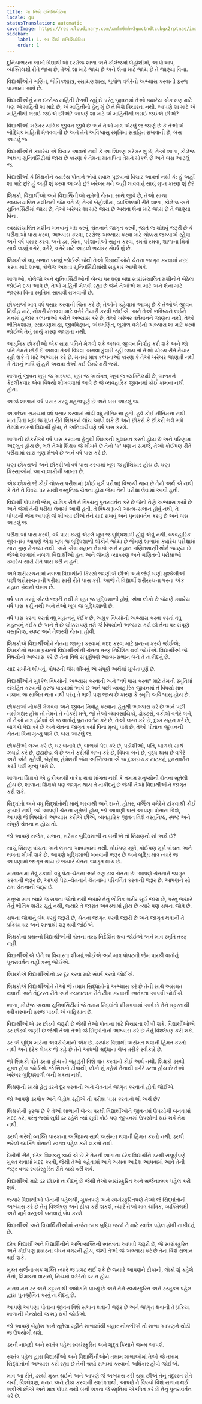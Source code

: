 ```yaml
---
title: લા લિબ્રે ઇનિશિયેટિવા
locale: gu
statusTranslation: automatic
coverImage: https://res.cloudinary.com/xmfm6mhw3gwctndtcubgx2rptnae/image/upload/v1740337243/small_cover_educacion_fundamental_a051170f1c.webp
sidebar:
    label: 1. લા લિબ્રે ઇનિશિયેટિવા
    order: 1
---
```

દુનિયાભરના લાખો વિદ્યાર્થીઓ દરરોજ શાળા અને કોલેજમાં બેહોશીમાં, આપોઆપ, વ્યક્તિલક્ષી રીતે જાય છે, તેઓ શા માટે જાય છે અને શેના માટે જાય છે તે જાણ્યા વિના.

વિદ્યાર્થીઓને ગણિત, ભૌતિકશાસ્ત્ર, રસાયણશાસ્ત્ર, ભૂગોળ વગેરેનો અભ્યાસ કરવાની ફરજ પાડવામાં આવે છે.

વિદ્યાર્થીઓનું મન દરરોજ માહિતી મેળવી રહ્યું છે પરંતુ જીવનમાં તેઓ ક્યારેય એક ક્ષણ માટે પણ એ માહિતી શા માટે છે, એ માહિતીનો હેતુ શું છે તે વિશે વિચારતા નથી. આપણે શા માટે એ માહિતીથી ભરાઈ જઈએ છીએ? આપણે શા માટે એ માહિતીથી ભરાઈ જઈએ છીએ?

વિદ્યાર્થીઓ ખરેખર યાંત્રિક જીવન જીવે છે અને તેઓ માત્ર એટલું જ જાણે છે કે તેઓએ બૌદ્ધિક માહિતી મેળવવાની છે અને તેને અવિશ્વાસુ સ્મૃતિમાં સંગ્રહિત રાખવાની છે, બસ આટલું જ.

વિદ્યાર્થીઓને ક્યારેય એ વિચાર આવતો નથી કે આ શિક્ષણ ખરેખર શું છે, તેઓ શાળા, કોલેજ અથવા યુનિવર્સિટીમાં જાય છે કારણ કે તેમના માતાપિતા તેમને મોકલે છે અને બસ આટલું જ.

વિદ્યાર્થીઓ કે શિક્ષકોને ક્યારેય પોતાને એવો સવાલ પૂછવાનો વિચાર આવતો નથી કે: હું અહીં શા માટે છું? હું અહીં શું કરવા આવ્યો છું? ખરેખર મને અહીં લાવવાનું સાચું ગુપ્ત કારણ શું છે?

શિક્ષકો, વિદ્યાર્થીઓ અને વિદ્યાર્થિનીઓ સૂતેલી ચેતના સાથે જીવે છે, તેઓ સાચા સ્વયંસંચાલિત મશીનની જેમ વર્તે છે, તેઓ બેહોશીમાં, વ્યક્તિલક્ષી રીતે શાળા, કોલેજ અને યુનિવર્સિટીમાં જાય છે, તેઓ ખરેખર શા માટે જાય છે અથવા શેના માટે જાય છે તે જાણ્યા વિના.

સ્વયંસંચાલિત મશીન બનવાનું બંધ કરવું, ચેતનાને જાગૃત કરવી, જાતે જ શોધવું જરૂરી છે કે પરીક્ષાઓ પાસ કરવા, અભ્યાસ કરવા, દરરોજ અભ્યાસ કરવા માટે ચોક્કસ જગ્યાએ રહેવા અને વર્ષ પસાર કરવા અને ડર, ચિંતા, પરેશાનીઓ સહન કરવા, રમતો રમવા, શાળાના મિત્રો સાથે લડવું વગેરે, વગેરે, વગેરે માટે આટલો ભયંકર સંઘર્ષ શું છે.

શિક્ષકોએ વધુ સભાન બનવું જોઈએ જેથી તેઓ વિદ્યાર્થીઓને ચેતના જાગૃત કરવામાં મદદ કરવા માટે શાળા, કોલેજ અથવા યુનિવર્સિટીમાંથી સહકાર આપી શકે.

શાળાઓ, કોલેજો અને યુનિવર્સિટીઓની બેન્ચ પર ઘણા બધા સ્વયંસંચાલિત મશીનોને બેઠેલા જોઈને દયા આવે છે, તેઓ માહિતી મેળવી રહ્યા છે જેને તેઓએ શા માટે અને શેના માટે જાણ્યા વિના સ્મૃતિમાં સાચવી રાખવાની છે.

છોકરાઓ માત્ર વર્ષ પસાર કરવાની ચિંતા કરે છે; તેઓને કહેવામાં આવ્યું છે કે તેઓએ જીવન નિર્વાહ માટે, નોકરી મેળવવા માટે વગેરે તૈયારી કરવી જોઈએ. અને તેઓ ભવિષ્યને લઈને મનમાં હજાર કલ્પનાઓ કરીને અભ્યાસ કરે છે, તેઓ ખરેખર વર્તમાનને જાણતા નથી, તેઓ ભૌતિકશાસ્ત્ર, રસાયણશાસ્ત્ર, જીવવિજ્ઞાન, અંકગણિત, ભૂગોળ વગેરેનો અભ્યાસ શા માટે કરવો જોઈએ તેનું સાચું કારણ જાણતા નથી.

આધુનિક છોકરીઓ એક સારા પતિને મેળવી શકે અથવા જીવન નિર્વાહ કરી શકે અને જો પતિ તેમને છોડી દે અથવા તેઓ વિધવા અથવા કુંવારી રહી જાય તો તેઓ યોગ્ય રીતે તૈયાર રહી શકે તે માટે અભ્યાસ કરે છે. મનમાં માત્ર કલ્પનાઓ કારણ કે તેઓ ખરેખર જાણતી નથી કે તેમનું ભાવિ શું હશે અથવા તેઓ કઈ ઉંમરે મરી જશે.

શાળાનું જીવન ખૂબ જ અસ્પષ્ટ, ખૂબ જ અસંગત, ખૂબ જ વ્યક્તિલક્ષી છે, બાળકને કેટલીકવાર એવા વિષયો શીખવવામાં આવે છે જે વ્યવહારિક જીવનમાં કોઈ કામના નથી હોતા.

આજે શાળામાં વર્ષ પસાર કરવું મહત્વપૂર્ણ છે અને બસ આટલું જ.

અગાઉના સમયમાં વર્ષ પસાર કરવામાં થોડી વધુ નીતિમત્તા હતી. હવે કોઈ નીતિમત્તા નથી. માતાપિતા ખૂબ જ ગુપ્ત રીતે શિક્ષકને લાંચ આપી શકે છે અને છોકરો કે છોકરી ભલે ગમે તેટલો નબળો વિદ્યાર્થી હોય, તે અનિવાર્યપણે વર્ષ પાસ કરશે.

શાળાની છોકરીઓ વર્ષ પાસ કરવાના હેતુથી શિક્ષકની ખુશામત કરતી હોય છે અને પરિણામ અદ્ભુત હોય છે, ભલે તેઓ શિક્ષક જે શીખવે છે તેનો 'ક' પણ ન સમજે, તેઓ કોઈપણ રીતે પરીક્ષામાં સારા ગુણ મેળવે છે અને વર્ષ પાસ કરે છે.

ઘણા છોકરાઓ અને છોકરીઓ વર્ષ પાસ કરવામાં ખૂબ જ હોશિયાર હોય છે. ઘણા કિસ્સાઓમાં આ ચાલાકીની બાબત છે.

એક છોકરો જે કોઈ ચોક્કસ પરીક્ષામાં (કોઈ મૂર્ખ પરીક્ષા) વિજયી થાય છે તેનો અર્થ એ નથી કે તેને તે વિષય પર સાચી વસ્તુનિષ્ઠ ચેતના હોય જેમાં તેની પરીક્ષા લેવામાં આવી હતી.

વિદ્યાર્થી પોપટની જેમ, યાંત્રિક રીતે તે વિષયનું પુનરાવર્તન કરે છે જેનો તેણે અભ્યાસ કર્યો છે અને જેમાં તેની પરીક્ષા લેવામાં આવી હતી. તે વિષય પ્રત્યે આત્મ-સભાન હોવું નથી, તે પોપટની જેમ આપણે જે શીખ્યા છીએ તેને યાદ રાખવું અને પુનરાવર્તન કરવું છે અને બસ આટલું જ.

પરીક્ષાઓ પાસ કરવી, વર્ષ પાસ કરવું એટલે ખૂબ જ બુદ્ધિશાળી હોવું એવું નથી. વ્યવહારિક જીવનમાં આપણે એવા ખૂબ જ બુદ્ધિશાળી લોકોને જોયા છે જેમણે શાળામાં ક્યારેય પરીક્ષામાં સારા ગુણ મેળવ્યા નથી. અમે એવા મહાન લેખકો અને મહાન ગણિતશાસ્ત્રીઓને જાણ્યા છે જેઓ શાળામાં નબળા વિદ્યાર્થીઓ હતા અને જેમણે વ્યાકરણ અને ગણિતની પરીક્ષાઓ ક્યારેય સારી રીતે પાસ કરી ન હતી.

અમે શરીરરચનામાં નબળા વિદ્યાર્થીનો કિસ્સો જાણીએ છીએ અને જેણે ઘણી મુશ્કેલીઓ પછી શરીરરચનાની પરીક્ષા સારી રીતે પાસ કરી. આજે તે વિદ્યાર્થી શરીરરચના પરના એક મહાન ગ્રંથનો લેખક છે.

વર્ષ પાસ કરવું એટલે જરૂરી નથી કે ખૂબ જ બુદ્ધિશાળી હોવું. એવા લોકો છે જેમણે ક્યારેય વર્ષ પાસ કર્યું નથી અને તેઓ ખૂબ જ બુદ્ધિશાળી છે.

વર્ષ પાસ કરવા કરતાં વધુ મહત્વનું કંઈક છે, અમુક વિષયોનો અભ્યાસ કરવા કરતાં વધુ મહત્વનું કંઈક છે અને તે છે ચોક્કસપણે તમે જે વિષયોનો અભ્યાસ કરો છો તેના પર સંપૂર્ણ વસ્તુનિષ્ઠ, સ્પષ્ટ અને તેજસ્વી ચેતના હોવી.

શિક્ષકોએ વિદ્યાર્થીઓને ચેતના જાગૃત કરવામાં મદદ કરવા માટે પ્રયત્ન કરવો જોઈએ; શિક્ષકોનો તમામ પ્રયત્નો વિદ્યાર્થીઓની ચેતના તરફ નિર્દેશિત થવો જોઈએ. વિદ્યાર્થીઓ જે વિષયોનો અભ્યાસ કરે છે તેના વિશે સંપૂર્ણપણે આત્મ-સભાન બને તે તાકીદનું છે.

યાદ રાખીને શીખવું, પોપટની જેમ શીખવું એ સંપૂર્ણ અર્થમાં મૂર્ખતાપૂર્ણ છે.

વિદ્યાર્થીઓને મુશ્કેલ વિષયોનો અભ્યાસ કરવાની અને "વર્ષ પાસ કરવા" માટે તેમની સ્મૃતિમાં સંગ્રહિત કરવાની ફરજ પાડવામાં આવે છે અને પછી વ્યવહારિક જીવનમાં તે વિષયો માત્ર નકામા જ સાબિત થતા નથી પરંતુ તે ભૂલી પણ જાય છે કારણ કે સ્મૃતિ અવિશ્વાસુ હોય છે.

છોકરાઓ નોકરી મેળવવા અને જીવન નિર્વાહ કરવાના હેતુથી અભ્યાસ કરે છે અને પછી નસીબદાર હોય તો તેમને તે નોકરી મળે, જો તેઓ વ્યાવસાયિકો, ડોકટરો, વકીલો વગેરે બને, તો તેઓ માત્ર હંમેશાં એ જ વાર્તાનું પુનરાવર્તન કરે છે, તેઓ લગ્ન કરે છે, દુઃખ સહન કરે છે, બાળકો પેદા કરે છે અને ચેતના જાગૃત કર્યા વિના મૃત્યુ પામે છે, તેઓ પોતાના જીવનની ચેતના વિના મૃત્યુ પામે છે. બસ આટલું જ.

છોકરીઓ લગ્ન કરે છે, ઘર બનાવે છે, બાળકો પેદા કરે છે, પડોશીઓ, પતિ, બાળકો સાથે ઝઘડો કરે છે, છૂટાછેડા લે છે અને ફરીથી લગ્ન કરે છે, વિધવા બને છે, વૃદ્ધ થાય છે વગેરે અને અંતે સૂતેલી, બેહોશ, હંમેશની જેમ અસ્તિત્વના એ જ દુઃખદાયક નાટકનું પુનરાવર્તન કર્યા પછી મૃત્યુ પામે છે.

શાળાના શિક્ષકો એ હકીકતથી વાકેફ થવા માંગતા નથી કે તમામ મનુષ્યોની ચેતના સૂતેલી હોય છે. શાળાના શિક્ષકો પણ જાગૃત થાય તે તાકીદનું છે જેથી તેઓ વિદ્યાર્થીઓને જાગૃત કરી શકે.

સિદ્ધાંતો અને વધુ સિદ્ધાંતોથી માથું ભરવાથી અને દાન્તે, હોમર, વર્જિલ વગેરેને ટાંકવાથી કોઈ ફાયદો નથી, જો આપણી ચેતના સૂતેલી હોય, જો આપણી પાસે આપણા પોતાના વિશે, આપણે જે વિષયોનો અભ્યાસ કરીએ છીએ, વ્યવહારિક જીવન વિશે વસ્તુનિષ્ઠ, સ્પષ્ટ અને સંપૂર્ણ ચેતના ન હોય તો.

જો આપણે સર્જક, સભાન, ખરેખર બુદ્ધિશાળી ન બનીએ તો શિક્ષણનો શો અર્થ છે?

સાચું શિક્ષણ વાંચતા અને લખતા આવડવામાં નથી. કોઈપણ મૂર્ખ, કોઈપણ મૂર્ખ વાંચતા અને લખતા શીખી શકે છે. આપણે બુદ્ધિશાળી બનવાની જરૂર છે અને બુદ્ધિ માત્ર ત્યારે જ આપણામાં જાગૃત થાય છે જ્યારે ચેતના જાગૃત થાય છે.

માનવતામાં નેવું ટકાથી વધુ પેટા-ચેતના અને ત્રણ ટકા ચેતના છે. આપણે ચેતનાને જાગૃત કરવાની જરૂર છે, આપણે પેટા-ચેતનાને ચેતનામાં પરિવર્તિત કરવાની જરૂર છે. આપણને સો ટકા ચેતનાની જરૂર છે.

મનુષ્ય માત્ર ત્યારે જ સપના જોતો નથી જ્યારે તેનું ભૌતિક શરીર સૂઈ જાય છે, પરંતુ જ્યારે તેનું ભૌતિક શરીર સૂતું નથી, જ્યારે તે જાગ્રત અવસ્થામાં હોય છે ત્યારે પણ સપના જોવે છે.

સપના જોવાનું બંધ કરવું જરૂરી છે, ચેતના જાગૃત કરવી જરૂરી છે અને જાગૃત થવાની તે પ્રક્રિયા ઘર અને શાળાથી શરૂ થવી જોઈએ.

શિક્ષકોના પ્રયત્નો વિદ્યાર્થીઓની ચેતના તરફ નિર્દેશિત થવા જોઈએ અને માત્ર સ્મૃતિ તરફ નહીં.

વિદ્યાર્થીઓએ પોતે જ વિચારતા શીખવું જોઈએ અને માત્ર પોપટની જેમ પારકી વાતોનું પુનરાવર્તન નહીં કરવું જોઈએ.

શિક્ષકોએ વિદ્યાર્થીઓનો ડર દૂર કરવા માટે સંઘર્ષ કરવો જોઈએ.

શિક્ષકોએ વિદ્યાર્થીઓને તેઓ જે તમામ સિદ્ધાંતોનો અભ્યાસ કરે છે તેની સાથે અસંમત થવાની અને તંદુરસ્ત રીતે અને રચનાત્મક રીતે ટીકા કરવાની સ્વતંત્રતા આપવી જોઈએ.

શાળા, કોલેજ અથવા યુનિવર્સિટીમાં જે તમામ સિદ્ધાંતો શીખવવામાં આવે છે તેને કટ્ટરતાથી સ્વીકારવાની ફરજ પાડવી એ વાહિયાત છે.

વિદ્યાર્થીઓએ ડર છોડવો જરૂરી છે જેથી તેઓ પોતાના માટે વિચારતા શીખી શકે. વિદ્યાર્થીઓએ ડર છોડવો જરૂરી છે જેથી તેઓ તેઓ જે સિદ્ધાંતોનો અભ્યાસ કરે છે તેનું વિશ્લેષણ કરી શકે.

ડર એ બુદ્ધિ માટેના અવરોધોમાંનો એક છે. ડરપોક વિદ્યાર્થી અસંમત થવાની હિંમત કરતો નથી અને દરેક લેખક જે કહે છે તેને આંધળી શ્રદ્ધાના લેખ તરીકે સ્વીકારે છે.

જો શિક્ષકો પોતે ડરતા હોય તો બહાદુરી વિશે વાત કરવાનો કોઈ અર્થ નથી. શિક્ષકો ડરથી મુક્ત હોવા જોઈએ. જે શિક્ષકો ટીકાથી, લોકો શું કહેશે તેનાથી વગેરે ડરતા હોય છે તેઓ ખરેખર બુદ્ધિશાળી બની શકતા નથી.

શિક્ષણનો સાચો હેતુ ડરને દૂર કરવાનો અને ચેતનાને જાગૃત કરવાનો હોવો જોઈએ.

જો આપણે ડરપોક અને બેહોશ રહીએ તો પરીક્ષા પાસ કરવાનો શો અર્થ છે?

શિક્ષકોની ફરજ છે કે તેઓ શાળાની બેન્ચ પરથી વિદ્યાર્થીઓને જીવનમાં ઉપયોગી બનવામાં મદદ કરે, પરંતુ જ્યાં સુધી ડર રહેશે ત્યાં સુધી કોઈ પણ જીવનમાં ઉપયોગી થઈ શકે તેમ નથી.

ડરથી ભરેલો વ્યક્તિ પારકાના અભિપ્રાય સાથે અસંમત થવાની હિંમત કરતો નથી. ડરથી ભરેલો વ્યક્તિ પોતાની સ્વતંત્ર પહેલ કરી શકતો નથી.

દેખીતી રીતે, દરેક શિક્ષકનું કાર્ય એ છે કે તેમની શાળાના દરેક વિદ્યાર્થીને ડરથી સંપૂર્ણપણે મુક્ત થવામાં મદદ કરવી, જેથી તેઓ કહેવામાં આવે અથવા આદેશ આપવામાં આવે તેની જરૂર વગર સ્વયંસ્ફુરિત રીતે કાર્ય કરી શકે.

વિદ્યાર્થીઓ માટે ડર છોડવો તાકીદનું છે જેથી તેઓ સ્વયંસ્ફુરિત અને સર્જનાત્મક પહેલ કરી શકે.

જ્યારે વિદ્યાર્થીઓ પોતાની પહેલથી, મુક્તપણે અને સ્વયંસ્ફુરિતપણે તેઓ જે સિદ્ધાંતોનો અભ્યાસ કરે છે તેનું વિશ્લેષણ અને ટીકા કરી શકશે, ત્યારે તેઓ માત્ર યાંત્રિક, વ્યક્તિલક્ષી અને મૂર્ખ વસ્તુઓ બનવાનું બંધ કરશે.

વિદ્યાર્થીઓ અને વિદ્યાર્થિનીઓમાં સર્જનાત્મક બુદ્ધિ જન્મે તે માટે સ્વતંત્ર પહેલ હોવી તાકીદનું છે.

દરેક વિદ્યાર્થી અને વિદ્યાર્થિનીને અભિવ્યક્તિની સ્વતંત્રતા આપવી જરૂરી છે, જે સ્વયંસ્ફુરિત અને કોઈપણ પ્રકારના બંધન વગરની હોય, જેથી તેઓ જે અભ્યાસ કરે છે તેના વિશે સભાન થઈ શકે.

મુક્ત સર્જનાત્મક શક્તિ ત્યારે જ પ્રગટ થઈ શકે છે જ્યારે આપણને ટીકાનો, લોકો શું કહેશે તેનો, શિક્ષકના ત્રાસનો, નિયમો વગેરેનો ડર ન હોય.

માનવ મન ડર અને કટ્ટરતાથી અધોગતિ પામ્યું છે અને તેને સ્વયંસ્ફુરિત અને ડરમુક્ત પહેલ દ્વારા પુનર્જીવિત કરવું તાકીદનું છે.

આપણે આપણા પોતાના જીવન વિશે સભાન થવાની જરૂર છે અને જાગૃત થવાની તે પ્રક્રિયા શાળાની બેન્ચોથી જ શરૂ થવી જોઈએ.

જો આપણે બેહોશ અને સૂતેલા રહીને શાળામાંથી બહાર નીકળીએ તો શાળા આપણને થોડી જ ઉપયોગી થશે.

ડરની નાબૂદી અને સ્વતંત્ર પહેલ સ્વયંસ્ફુરિત અને શુદ્ધ ક્રિયાને જન્મ આપશે.

સ્વતંત્ર પહેલ દ્વારા વિદ્યાર્થીઓ અને વિદ્યાર્થિનીઓને તમામ શાળાઓમાં તેઓ જે તમામ સિદ્ધાંતોનો અભ્યાસ કરી રહ્યા છે તેની ચર્ચા સભામાં કરવાનો અધિકાર હોવો જોઈએ.

માત્ર આ રીતે, ડરથી મુક્ત થઈને અને આપણે જે અભ્યાસ કરી રહ્યા છીએ તેનું તંદુરસ્ત રીતે ચર્ચા, વિશ્લેષણ, મનન અને ટીકા કરવાની સ્વતંત્રતાથી, આપણે તે વિષયો વિશે સભાન થઈ શકીએ છીએ અને માત્ર પોપટ નથી બની શકતા જે સ્મૃતિમાં એકત્રિત કરે છે તેનું પુનરાવર્તન કરે છે.

